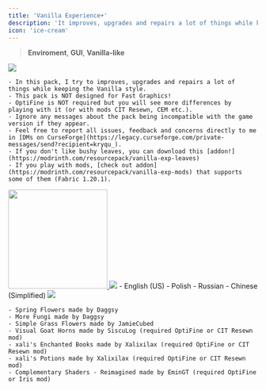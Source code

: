 ---
title: 'Vanilla Experience+'
description: 'It improves, upgrades and repairs a lot of things while keeping the Vanilla style.'
icon: 'ice-cream'
---

> <Icon icon="sun-bright" iconType="regular" /> **Enviroment**, <Icon icon="window" iconType="regular" /> **GUI**, <Icon icon="ice-cream" iconType="regular" /> **Vanilla-like**

<img NoZoom src="https://i.imgur.com/s6N7rIL.png"/>

    - In this pack, I try to improves, upgrades and repairs a lot of things while keeping the Vanilla style.
    - This pack is NOT designed for Fast Graphics!
    - OptiFine is NOT required but you will see more differences by playing with it (or with mods CIT Resewn, CEM etc.).
    - Ignore any messages about the pack being incompatible with the game version if they appear.
    - Feel free to report all issues, feedback and concerns directly to me in [DMs on CurseForge](https://legacy.curseforge.com/private-messages/send?recipient=kryqu_).
    - If you don't like bushy leaves, you can download this [addon!](https://modrinth.com/resourcepack/vanilla-exp-leaves)
    - If you play with mods, [check out addon](https://modrinth.com/resourcepack/vanilla-exp-mods) that supports some of them (Fabric 1.20.1).

<a href="https://modrinth.com/resourcepack/dark-gui-exp" target="_blank">
  <img width="200" noZoom src="https://i.imgur.com/0yhsPvs.png" />
</a>

<img NoZoom src="https://i.imgur.com/7wP4Mie.png"/>
    - English (US)
    - Polish
    - Russian
    - Chinese (Simplified)

<img NoZoom src="https://i.imgur.com/BhUW4Wg.png"/>

    - Spring Flowers made by Daggsy
    - More Fungi made by Daggsy
    - Simple Grass Flowers made by JamieCubed
    - Visual Goat Horns made by SiscuLog (required OptiFine or CIT Resewn mod)
    - xali's Enchanted Books made by Xalixilax (required OptiFine or CIT Resewn mod)
    - xali's Potions made by Xalixilax (required OptiFine or CIT Resewn mod)
    - Complementary Shaders - Reimagined made by EminGT (required OptiFine or Iris mod)
